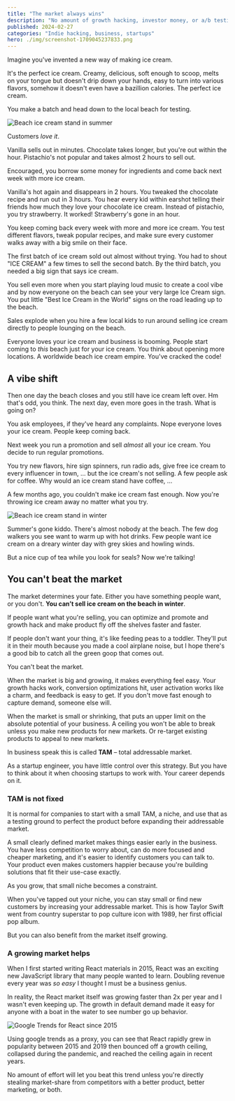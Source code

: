 ```yaml
---
title: "The market always wins"
description: "No amount of growth hacking, investor money, or a/b testing will save you, if people don't want what you have."
published: 2024-02-27
categories: "Indie hacking, business, startups"
hero: ./img/screenshot-1709045237833.png
---
```


Imagine you've invented a new way of making ice cream.

It's the perfect ice cream. Creamy, delicious, soft enough to scoop, melts on your tongue but doesn't drip down your hands, easy to turn into various flavors, somehow it doesn't even have a bazillion calories. The perfect ice cream.

You make a batch and head down to the local beach for testing.

![Beach ice cream stand in summer](./img/Beach-ice-cream-stand-in-summer-0j4428.png)

Customers _love it_.

Vanilla sells out in minutes. Chocolate takes longer, but you're out within the hour. Pistachio's not popular and takes almost 2 hours to sell out.

Encouraged, you borrow some money for ingredients and come back next week with more ice cream.

Vanilla's hot again and disappears in 2 hours. You tweaked the chocolate recipe and run out in 3 hours. You hear every kid within earshot telling their friends how much they love your chocolate ice cream. Instead of pistachio, you try strawberry. It worked! Strawberry's gone in an hour.

You keep coming back every week with more and more ice cream. You test different flavors, tweak popular recipes, and make sure every customer walks away with a big smile on their face.

The first batch of ice cream sold out almost without trying. You had to shout "ICE CREAM" a few times to sell the second batch. By the third batch, you needed a big sign that says ice cream.

You sell even more when you start playing loud music to create a cool vibe and by now everyone on the beach can see your very large Ice Cream sign. You put little "Best Ice Cream in the World" signs on the road leading up to the beach.

Sales explode when you hire a few local kids to run around selling ice cream directly to people lounging on the beach.

Everyone loves your ice cream and business is booming. People start coming to _this_ beach just for your ice cream. You think about opening more locations. A worldwide beach ice cream empire. You've cracked the code!

## A vibe shift

Then one day the beach closes and you still have ice cream left over. Hm that's odd, you think. The next day, even more goes in the trash. What is going on?

You ask employees, if they've heard any complaints. Nope everyone loves your ice cream. People keep coming back.

Next week you run a promotion and sell _almost_ all your ice cream. You decide to run regular promotions.

You try new flavors, hire sign spinners, run radio ads, give free ice cream to every influencer in town, ... but the ice cream's not selling. A few people ask for coffee. Why would an ice cream stand have coffee, ...

A few months ago, you couldn't make ice cream fast enough. Now you're throwing ice cream away no matter what you try.

![Beach ice cream stand in winter](./img/Beach-ice-cream-stand-in-winter-6c3ec2.png)

Summer's gone kiddo. There's almost nobody at the beach. The few dog walkers you see want to warm up with hot drinks. Few people want ice cream on a dreary winter day with grey skies and howling winds.

But a nice cup of tea while you look for seals? Now we're talking!

## You can't beat the market

The market determines your fate. Either you have something people want, or you don't. **You can’t sell ice cream on the beach in winter**.

If people want what you're selling, you can optimize and promote and growth hack and make product fly off the shelves faster and faster.

If people don't want your thing, it's like feeding peas to a toddler. They'll put it in their mouth because you made a cool airplane noise, but I hope there's a good bib to catch all the green goop that comes out.

You can't beat the market.

When the market is big and growing, it makes everything feel easy. Your growth hacks work, conversion optimizations hit, user activation works like a charm, and feedback is easy to get. If you don't move fast enough to capture demand, someone else will.

When the market is small or shrinking, that puts an upper limit on the absolute potential of your business. A ceiling you won't be able to break unless you make new products for new markets. Or re-target existing products to appeal to new markets.

In business speak this is called **TAM** – total addressable market.

As a startup engineer, you have little control over this strategy. But you have to think about it when choosing startups to work with. Your career depends on it.

### TAM is not fixed

It is normal for companies to start with a small TAM, a niche, and use that as a testing ground to perfect the product before expanding their addressable market.

A small clearly defined market makes things easier early in the business. You have less competition to worry about, can do more focused and cheaper marketing, and it's easier to identify customers you can talk to. Your product even makes customers happier because you're building solutions that fit their use-case exactly.

As you grow, that small niche becomes a constraint.

When you've tapped out your niche, you can stay small or find new customers by increasing your addressable market. This is how Taylor Swift went from country superstar to pop culture icon with 1989, her first official pop album.

But you can also benefit from the market itself growing.

### A growing market helps

When I first started writing React materials in 2015, React was an exciting new JavaScript library that many people wanted to learn. Doubling revenue every year was _so easy_ I thought I must be a business genius.

In reality, the React market itself was growing faster than 2x per year and I wasn't even keeping up. The growth in default demand made it easy for anyone with a boat in the water to see number go up behavior.

![Google Trends for React since 2015](./img/Google-Trends-for-React-since-2015-43a44j.png)

Using google trends as a proxy, you can see that React rapidly grew in popularity between 2015 and 2019 then bounced off a growth ceiling, collapsed during the pandemic, and reached the ceiling again in recent years.

No amount of effort will let you beat this trend unless you're directly stealing market-share from competitors with a better product, better marketing, or both.
